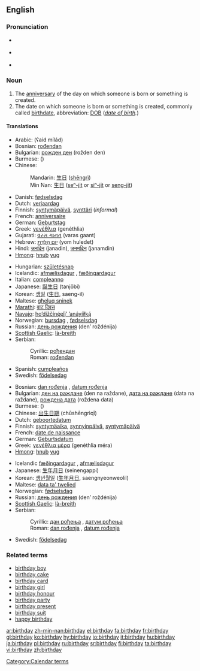 {{wikipedia}}
==English==

===Pronunciation===
*{{italbrac|[[RP]]}} {{IPA|/ˈbɜːθ.deɪ/}}
*{{italbrac|US}} {{IPA|/ˈbɝːθ.deɪ/}}
*{{audio|en-us-birthday.ogg|Audio (US)}}

===Noun===
{{en-noun}}

# The [[anniversary]] of the day on which someone is born or something is created.
# The date on which someone is born or something is created, commonly called [[birthdate]], abbreviation: [[DOB]] (''[[date of birth]].'')

====Translations====
{{trans-top|anniversary}}
*Arabic: {{ARchar|[[عيد ميلاد]]}} {{m}} (ʕaid mílád)
*Bosnian: [[rođendan#Bosnian|rođendan]] {{m}}
*Bulgarian: [[рожден ден]] (rožden den)
*Burmese: ({{IPA|/mwèː.nḛː/}})
*Chinese:
*:Mandarin: [[生日]] ([[shēngrì]])
*:Min Nan: [[生日]] ([[seⁿ-ji̍t]] or [[siⁿ-ji̍t]] or [[seng-ji̍t]])
*Danish: [[fødselsdag]] {{c}}
*Dutch: [[verjaardag]] {{m}}
*Finnish: [[syntymäpäivä]], [[synttäri]] (''informal'')
*French: [[anniversaire]] {{m}}
*German: [[Geburtstag]] {{m}}
*Greek: [[γενέθλια]] (genéthlia)
*Gujarati: [[વરસ ગાનત]] (varas gaant)
*Hebrew: [[יום הולדת|יוֹם הֻלֶּדֶת]] (yom huledet) {{m}}
*Hindi: [[जनदिन]] (janadin), [[जनमदिन]] (janamdin)
*[[Hmong]]: [[hnub]] [[yug]]
{{trans-mid}}
*Hungarian: [[születésnap]]
*Icelandic: [[afmælisdagur]] {{m}}, [[fæðingardagur]] {{m}}
*Italian: [[compleanno]] {{m}}
*Japanese: [[誕生日]] (tanjōbi)
*Korean: [[생일]] ([[生日]], saeng-il)
*Maltese: [[għeluq sninek]]
*[[Marathi]]: [[वाट दिवस]]
*[[Navajo]]: [[hoʼdižčínę́ęǰįʼ ʼanáyííłką́]]
*Norwegian: [[bursdag]] {{m}}, [[fødselsdag]] {{m}}
*Russian: [[день рождения]] (den’ roždénija) {{m}}
*[[Scottish Gaelic]]: [[là-breith]] {{m}}
*Serbian:
*:Cyrillic: [[рођендан#Serbian|рођендан]] {{m}}
*:Roman: [[rođendan#Serbian|rođendan]] {{m}}
*Spanish: [[cumpleaños]] {{m}}
*Swedish: [[födelsedag]] {{c}}
{{trans-bottom}}

{{trans-top|date of birth}}
*Bosnian: [[dan rođenja#Bosnian|dan rođenja]] {{m}}, [[datum rođenja#Bosnian|datum rođenja]] {{m}}
*Bulgarian: [[ден на раждане]] (den na raždane), [[дата на раждане]] (data na raždane), [[рождена дата]] (roždena data)
*Burmese: ({{IPA|/mwèː.nḛː/}})
*Chinese: [[出生日期]] (chūshēngrìqī)
*Dutch: [[geboortedatum]] {{m}}
*Finnish: [[syntymäaika]], [[synnyinpäivä]], [[syntymäpäivä]]
*French: [[date de naissance]] {{f}}
*German: [[Geburtsdatum]] {{n}}
*Greek: [[γενέθλια μέρα]] (genéthlia méra) {{f}}
*[[Hmong]]: [[hnub]] [[yug]]
{{trans-mid}}
*Icelandic [[fæðingardagur]] {{m}}, [[afmælisdagur]] {{m}}
*Japanese: [[生年月日]] (seinengappi)
*Korean: [[생년월일]] ([[生年月日]], saengnyeonweolil)
*Maltese: [[data ta' twelied]]
*Norwegian: [[fødselsdag]] {{m}}
*Russian: [[день рождения]] (den’ roždénija) {{m}}
*[[Scottish Gaelic]]: [[là-breith]] {{m}}
*Serbian:
*:Cyrillic: [[дан рођења#Serbian|дан рођења]] {{m}}, [[датум рођења#Serbian|датум рођења]] {{m}}
*:Roman: [[dan rođenja#Serbian|dan rođenja]] {{m}}, [[datum rođenja#Serbian|datum rođenja]] {{m}}
*Swedish: [[födelsedag]] {{c}}
{{trans-bottom}}

===Related terms===
*[[birthday boy]]
*[[birthday cake]]
*[[birthday card]]
*[[birthday girl]]
*[[birthday honour]]
*[[birthday party]]
*[[birthday present]]
*[[birthday suit]]
*[[happy birthday]]

[[Category:Calendar terms]]

[[ar:birthday]]
[[zh-min-nan:birthday]]
[[el:birthday]]
[[fa:birthday]]
[[fr:birthday]]
[[gl:birthday]]
[[ko:birthday]]
[[hy:birthday]]
[[io:birthday]]
[[it:birthday]]
[[hu:birthday]]
[[ja:birthday]]
[[pl:birthday]]
[[ru:birthday]]
[[sr:birthday]]
[[fi:birthday]]
[[ta:birthday]]
[[vi:birthday]]
[[zh:birthday]]